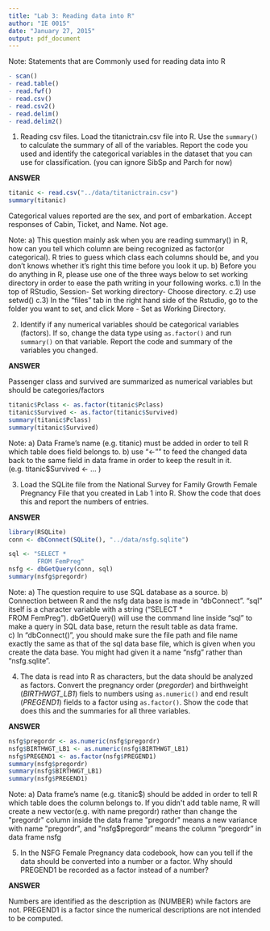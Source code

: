 ```yaml
---
title: "Lab 3: Reading data into R"
author: "IE 0015"
date: "January 27, 2015"
output: pdf_document
---
```


Note: Statements that are Commonly used for reading data into R
```r
- scan()
- read.table()
- read.fwf()
- read.csv()
- read.csv2()
- read.delim()
- read.delim2()
```

1.  Reading csv files.  Load the titanictrain.csv file into R. Use the `summary()` to calculate the summary of all of the variables.  Report the code you used and identify the categorical variables in the dataset that you can use for classification. (you can ignore SibSp and Parch for now)

**ANSWER**

```r
titanic <- read.csv("../data/titanictrain.csv")
summary(titanic)
```

Categorical values reported are the sex, and port of embarkation. Accept responses of Cabin, Ticket, and Name. Not age.

Note:   a) This question mainly ask when you are reading summary() in R, how can you tell which column are being recognized as factor(or categorical). R tries to guess which class each columns should be, and you don't knows whether it's right this time before you look it up.
        b) Before you do anything in R, please use one of the three ways below to set working directory in order to ease the path writing in your following works.
                c.1) In the top of RStudio, Session- Set working directory- Choose directory.
                c.2) use setwd() 
                c.3) In the “files” tab in the right hand side of the Rstudio, go to the folder you want to set, and click  More - Set as        Working Directory.


2.  Identify if any numerical variables should be categorical variables (factors). If so, change the data type using `as.factor()` and run `summary()` on that variable.  Report the code and summary of the variables you changed.

**ANSWER**

Passenger class and survived are summarized as numerical variables but should be categories/factors
```r
titanic$Pclass <- as.factor(titanic$Pclass)
titanic$Survived <- as.factor(titanic$Survived)
summary(titanic$Pclass)
summary(titanic$Survived)
```
Note:   a) Data Frame's name (e.g. titanic) must be added in order to tell R which table does field belongs to. 
        b) use "<-"" to feed the changed data back to the same field in data frame in order to keep the result in it. (e.g. titanic$Survived <- ... )
       
        
        
3.  Load the SQLite file from the National Survey for Family Growth Female Pregnancy File that you created in Lab 1 into R. Show the code that does this and report the numbers of entries.  

**ANSWER**

```r
library(RSQLite)
conn <- dbConnect(SQLite(), "../data/nsfg.sqlite")
```
```r
sql <- "SELECT *  
        FROM FemPreg"
nsfg <- dbGetQuery(conn, sql)
summary(nsfg$pregordr)
```
Note:   a) The question require to use SQL database as a source.
        b) Connection between R and the nsfg data base is made in "dbConnect". "sql" itself is a character variable with a string ("SELECT *  
        FROM FemPreg"). dbGetQuery() will use the command line inside "sql" to make a query in SQL data base, return the result table as data frame.  
        c) In "dbConnect()", you should make sure the file path and file name exactly the same as that of the sql data base file, which is                                                                         given when you create the data base. You might had given it a name "nsfg" rather than "nsfg.sqlite". 

4.  The data is read into R as characters, but the data should be analyzed as factors. Convert the pregnancy order (*pregorder*) and birthweight (*BIRTHWGT_LB1*) fiels to numbers using `as.numeric()` and end result (*PREGEND1*) fields to a factor using `as.factor()`. Show the code that does this and the summaries for all three variables.


**ANSWER**

```r
nsfg$pregordr <- as.numeric(nsfg$pregordr)
nsfg$BIRTHWGT_LB1 <- as.numeric(nsfg$BIRTHWGT_LB1)
nsfg$PREGEND1 <- as.factor(nsfg$PREGEND1)
summary(nsfg$pregordr)
summary(nsfg$BIRTHWGT_LB1)
summary(nsfg$PREGEND1)
```
Note:   a) Data frame's name (e.g. titanic$) should be added in order to tell R which table does the column belongs to. If you didn't add table name, R will create a new vector(e.g. with name pregordr) rather than change the "pregordr" column inside the data frame
        "pregordr" means a new variance with name "pregordr", and "nsfg$pregordr" means the column "pregordr" in data frame nsfg


5.  In the NSFG Female Pregnancy data codebook, how can you tell if the data should be converted into a number or a factor.  Why should PREGEND1 be recorded as a factor instead of a number?

**ANSWER**

Numbers are identified as the description as (NUMBER) while factors are not.
PREGEND1 is a factor since the numerical descriptions are not intended to be computed.